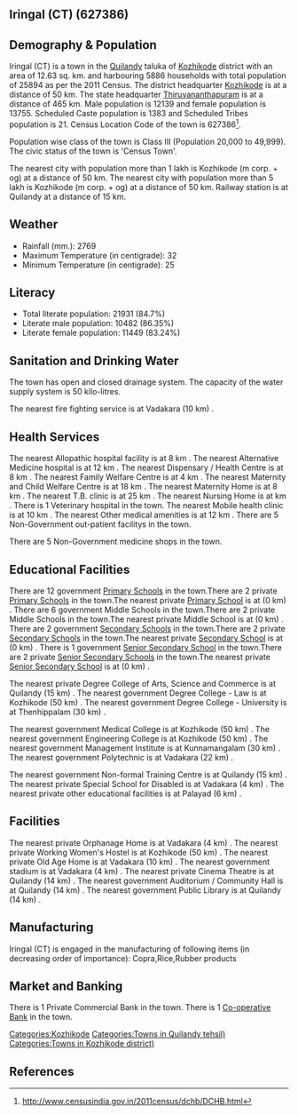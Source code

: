{{Infobox settlement
| name=Iringal (CT)
| native_name=
| native_name_lang=
| other_name=
| nickname=
| settlement_type=Town
| image_skyline=
| image_alt=
| image_caption=
| pushpin_map=India Kerala
| pushpin_label_position=right
| pushpin_map_alt=
| pushpin_map_caption=Location in Kerala, India
| latd=
| latm=
| lats=
| latNS=
| longd=
| longm=
| longs=
| longEW=
| coordinates_display=inline,title
| subdivision_type=Country
| subdivision_name={{flag|India}}
| subdivision_type1=[[States and territories of India|State]]
| subdivision_name1=Kerala 
| subdivision_type2=[[List of districts of India|District]]
| subdivision_name2=Kozhikode
| subdivision_type3=Tahsil
| subdivision_name3=Quilandy
| website=
| established_title=<!-- Established -->
| established_date=
| founder=
| named_for=
| government_type=
| governing_body=
| unit_pref=Metric
| area_footnotes=
| area_rank=
| area_total_km2=12.63
| elevation_footnotes=
| elevation_m=
| population_total=25894
| population_as_of=2011
| population_rank=
| population_density_km2=2050
| population_demonym=
| population_footnotes=
| demographics_type1=Languages=
| demographics1_title1=Official=
| demographics1_info1=[[Malayalam language|Malayalam]]
| timezone1=[[Indian Standard Time|IST]]
| utc_offset1==+5:30
| postal_code_type=[[Postal Index Number|PIN]]
| postal_code=
| area_code_type=Telephone code
| area_code=
| registration_plate=
| blank1_name_sec1=Nearest city
| blank1_info_sec1=[[Kozhikode (m corp. + og)]]
| blank2_name_sec1=[[Human sex ratio|Sex ratio]]
| blank2_info_sec1=1133
| blank3_name_sec1=Literacy
| blank3_info_sec1=84.7%
| blank1_name_sec2=[[2011 Census of India|2011 census]] code
| blank1_info_sec2=627386
| footnotes=
}}

== Iringal (CT) (627386) ==

== Demography & Population ==

Iringal (CT) is a town in the [[Quilandy]] taluka of [[Kozhikode]] district with an area of 12.63 sq. km. and harbouring 5886 households with total population of 25894 as per the 2011 Census. The district headquarter [[Kozhikode]] is at a distance of 50 km. The state headquarter [[Thiruvananthapuram]] is at a distance of 465 km. Male population is 12139 and female population is 13755. Scheduled Caste population is 1383 and Scheduled Tribes population is 21. Census Location Code of the town is 627386<ref>http://www.censusindia.gov.in/2011census/dchb/DCHB.html</ref>.

Population wise class of the town is Class III (Population 20,000 to 49,999).
The civic status of the town is 'Census Town'.

The nearest city with population more than 1 lakh is Kozhikode (m corp. + og) at a distance of 50 km. The nearest city with population more than 5 lakh is Kozhikode (m corp. + og) at a distance of 50 km. Railway station is at Quilandy at a distance of 15 km.


== Weather ==  
* Rainfall (mm.): 2769 
* Maximum Temperature (in centigrade): 32
* Minimum Temperature (in centigrade): 25


== Literacy ==  
* Total literate population: 21931 (84.7%)
* Literate male population: 10482 (86.35%)
* Literate female population: 11449 (83.24%)


== Sanitation and Drinking Water ==  
The town has open and closed drainage system.
The capacity of the water supply system is 50 kilo-litres.

The nearest fire fighting service is at Vadakara (10 km) .


== Health Services ==
The nearest Allopathic hospital facility is at 8 km .
The nearest Alternative Medicine hospital is at 12 km .
The nearest Dispensary / Health Centre is at 8 km .
The nearest Family Welfare Centre is at 4 km .
The nearest Maternity and Child Welfare Centre is at 18 km .
The nearest Maternity Home is at 8 km .
The nearest T.B. clinic is at 25 km .
The nearest Nursing Home is at  km .
There is 1 Veterinary hospital in the town.
The nearest Mobile health clinic is at 10 km .
The nearest Other medical amenities is at 12 km .
There are 5 Non-Government out-patient facilitys in the town.


There are 5 Non-Government medicine shops in the town.


== Educational Facilities ==
There are 12 government [[Primary School]]s in the town.There are 2 private [[Primary School]]s in the town.The nearest private [[Primary School]] is at  (0 km) .
There are 6 government Middle Schools in the town.There are 2 private Middle Schools in the town.The nearest private Middle School is at  (0 km) .
There are 2 government [[Secondary School]]s in the town.There are 2 private [[Secondary School]]s in the town.The nearest private [[Secondary School]] is at  (0 km) .
There is 1 government [[Senior Secondary School]] in the town.There are 2 private [[Senior Secondary School]]s in the town.The nearest private [[Senior Secondary School]] is at  (0 km) .
 
 
 
 
 
The nearest private Degree College of Arts, Science and Commerce is at Quilandy (15 km) .
The nearest government Degree College - Law is at Kozhikode (50 km) .
The nearest government Degree College - University is at Thenhippalam (30 km) .
 
The nearest government Medical College is at Kozhikode (50 km) .
The nearest government Engineering College is at Kozhikode (50 km) .
The nearest government Management Institute is at Kunnamangalam (30 km) .
The nearest government Polytechnic is at Vadakara (22 km) .
 
The nearest government Non-formal Training Centre is at Quilandy (15 km) .
The nearest private Special School for Disabled is at Vadakara (4 km) .
The nearest private other educational facilities is at Palayad (6 km) .


== Facilities ==
The nearest private Orphanage Home is at Vadakara (4 km) .
The nearest private Working Women's Hostel is at Kozhikode (50 km) .
The nearest private Old Age Home is at Vadakara  (10 km) .
The nearest government stadium is at Vadakara (4 km) .
The nearest private Cinema Theatre is at Quilandy (14 km) .
The nearest government Auditorium / Community Hall is at Quilandy  (14 km) .
The nearest government Public Library is at Quilandy (14 km) .


== Manufacturing ==
Iringal (CT) is engaged in the manufacturing of following items (in decreasing order of importance): Copra,Rice,Rubber products


== Market and Banking ==

There is 1 Private Commercial Bank in the town.
There is 1 [[Co-operative Bank]] in the town.




[[Categories:Kozhikode]]
[[Categories:Towns in Quilandy tehsil)]]
[[Categories:Towns in Kozhikode district)]]


== References ==
{{Reflist}}


